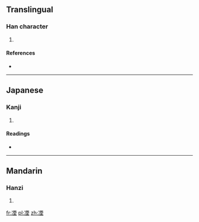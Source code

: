 ==Translingual==

===Han character===
{{Han char|rn=15|rad=冫|as=09|sn=11|four=3111<sub>4</sub>|canj=戈一一田土 (IMMWG)|ids=⿰[[冫]][[垔]]}}

# {{defn|Han|sort=冫09}}

====References====
* {{Han ref|kx=0133.050|dkj=01678|dj=0297.100|hdz=10299.170|uh=51D0|ud=20944|bh=D468|bd=54376}}

----

==Japanese==

===Kanji===
{{ja-kanji|grade=|rs=冫09}}

# {{defn|lang=ja|sort=冫09}}

====Readings====
* {{ja-readings|on=[[いん]] (in)|kun=}}

----

==Mandarin==

===Hanzi===
{{cmn-hanzi|pin=[[yīn]] ([[yin1]])|wg=yin<sup>1</sup>}}

# {{defn|lang=cmn|sort=冫09}}

[[fr:凐]]
[[pl:凐]]
[[zh:凐]]